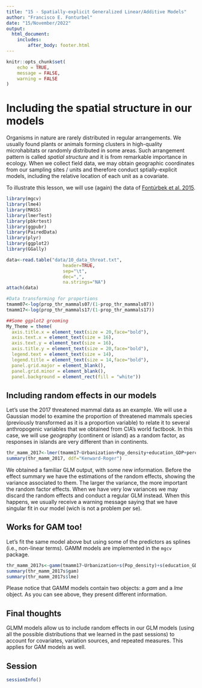 ```yaml
---
title: "15 - Spatially-explicit Generalized Linear/Additive Models"
author: "Francisco E. Fonturbel"
date: "15/November/2022"
output: 
  html_document:
    includes:
        after_body: footer.html
---
```


```r
knitr::opts_chunk$set(
	echo = TRUE,
	message = FALSE,
	warning = FALSE
)
```

# Including the spatial structure in our models

Organisms in nature are rarely distributed in regular arrangements. We usually found plants or animals forming clusters in high-quality microhabitats or randomly distributed in some areas. Such arrangement pattern is called _spatial structure_ and it is from remarkable importance in ecology. When we collect field data, we may obtain geographic coordinates from our sampling sites / units and therefore conduct sptially-explicit models, including the relative location of each unit as a covariate.

To illustrate this lesson, we will use (again) the data of [Fontúrbek et al. 2015](https://besjournals.onlinelibrary.wiley.com/doi/full/10.1111/1365-2745.12443).

```r
library(mgcv)
library(lme4)
library(MASS)
library(lmerTest)
library(pbkrtest)
library(ggpubr)
library(PairedData)
library(plyr)
library(ggplot2)
library(GGally)

data<-read.table("data/10_data_threat.txt", 
                     header=TRUE, 
                     sep="\t",
                     dec=",",
                     na.strings="NA")
attach(data)

#Data transforming for proportions
tmamm07<-log(prop_thr_mammals07/(1-prop_thr_mammals07))
tmamm17<-log(prop_thr_mammals17/(1-prop_thr_mammals17))

##Some ggplot2 grooming
My_Theme = theme(
  axis.title.x = element_text(size = 20,face="bold"),
  axis.text.x = element_text(size = 16),
  axis.text.y = element_text(size = 16),
  axis.title.y = element_text(size = 20,face="bold"),
  legend.text = element_text(size = 14),
  legend.title = element_text(size = 14,face="bold"),
  panel.grid.major = element_blank(),
  panel.grid.minor = element_blank(),
  panel.background = element_rect(fill = "white"))
```


## Including random effects in our models

Let's use the 2017 threatened mammal data as an example. We will use a Gaussian model to examine the proportion of threatened mammals species (previously transformed as it is a proportion variable) to relate it to several anthropogenic variables that we obtained from CIA's world factbook. In this case, we will use _geography_ (continent or island) as a random factor, as responses in islands are very different than in continents.

```r
thr_mamm_2017<-lmer(tmamm17~Urbanization+Pop_density+education_GDP+perc_prot_land+protected_area+(1 | Geography), na.action = "na.fail")
summary(thr_mamm_2017, ddf="Kenward-Roger")
```

We obtained a familiar GLM output, with some new information. Before the effect summary we have the estimations of the random effects, showing the variance associated to them. The larger the variance, the more important the random factor effects. When we have very low variances we may discard the random effects and conduct a regular GLM instead. When this happens, we usually receive a warning message saying that we have singular fit in our model (wich is not a problem per se).

## Works for GAM too!

Let's fit the same model above but using some of the predictors as splines (i.e., non-linear terms). GAMM models are implemented in the `mgcv` package.

```r
thr_mamm_2017s<-gamm(tmamm17~Urbanization+s(Pop_density)+s(education_GDP)+perc_prot_land+protected_area, random=list(Geography=~1), data=data)
summary(thr_mamm_2017s$gam)
summary(thr_mamm_2017s$lme)
```

Please notice that GAMM models contain two objects: a _gam_ and a _lme_ object. As you can see above, they present different information.


## Final thoughts

GLMM models allow us to include random effects in our GLM models (using all the possible distributions that we learned in the past sessions) to account for covariates, variation sources, and repeated measures. This applies for GAM models as well.


## Session

```r
sessionInfo()
```